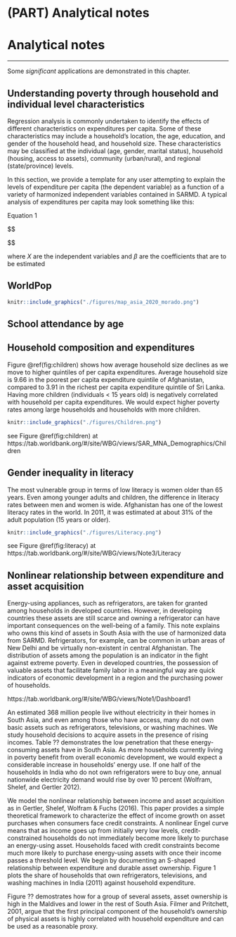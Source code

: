 # (PART) Analytical notes {-}

# Analytical notes {#application}
***

Some _significant_ applications are demonstrated in this chapter.

## Understanding poverty through household and individual level characteristics

Regression analysis is commonly undertaken to identify the effects of different characteristics on expenditures per capita. Some of these characteristics may include a household's location, the age, education, and gender of the household head, and household size. These characteristics may be classified at the individual (age, gender, marital status), household (housing, access to assets), community (urban/rural), and regional (state/province) levels. 

In this section, we provide a template for any user attempting to explain the levels of expenditure per capita (the dependent variable) as a function of a variety of harmonized independent variables contained in SARMD. A typical analysis of expenditures per capita may look something like this:

Equation 1

$$

\begin{equation} 
\ln (\frac{y}{1.90}) = \beta +\beta X+\varepsilon 
\end{equation} 

$$

where $X$ are the independent variables and $\beta$ are the coefficients that are to be estimated

## WorldPop

```{r worldpop, out.width='100%', fig.asp=1, echo=FALSE, warning=FALSE, eval=TRUE, error=FALSE, results='markup', tidy=TRUE, cache=FALSE, fig.cap='South Asia Population Estimates from [WorldPop](https://www.worldpop.org/)', fig.align='center'}
knitr::include_graphics("./figures/map_asia_2020_morado.png")
```

## School attendance by age

## Household composition and expenditures

Figure \@ref(fig:children) shows how average household size declines as we move to higher quintiles of per capita expenditures. Average household size is 9.66 in the poorest per capita expenditure quintile of Afghanistan, compared to 3.91 in the richest per capita expenditure quintile of Sri Lanka. Having more children (individuals < 15 years old) is negatively correlated with household per capita expenditures. We would expect higher poverty rates among large households and households with more children. 

```{r children, fig.cap='Average household size by per capita consumption quintile', out.width='80%', fig.asp=.75, fig.align='center'}
knitr::include_graphics("./figures/Children.png")
```

see Figure \@ref(fig:children) at https://tab.worldbank.org/#/site/WBG/views/SAR_MNA_Demographics/Children


## Gender inequality in literacy

The most vulnerable group in terms of low literacy is women older than 65 years. Even among younger adults and children, the difference in literacy rates between men and women is wide. Afghanistan has one of the lowest literacy rates in the world. In 2011, it was estimated at about 31% of the adult population (15 years or older). 

```{r literacy, fig.cap='Female Literacy Rate (15-65 years)', out.width='80%', fig.asp=.75, fig.align='center'}
knitr::include_graphics("./figures/Literacy.png")
```

see Figure \@ref(fig:literacy) at https://tab.worldbank.org/#/site/WBG/views/Note3/Literacy


## Nonlinear relationship between expenditure and asset acquisition

Energy-using appliances, such as refrigerators, are taken for granted among households in developed countries. However, in developing countries these assets are still scarce and owning a refrigerator can have important consequences on the well-being of a family. This note explains who owns this kind of assets in South Asia with the use of harmonized data from SARMD. Refrigerators, for example, can be common in urban areas of New Delhi and be virtually non-existent in central Afghanistan. The distribution of assets among the population is an indicator in the fight against extreme poverty. Even in developed countries, the possession of valuable assets that facilitate family labor in a meaningful way are quick indicators of economic development in a region and the purchasing power of households.

https://tab.worldbank.org/#/site/WBG/views/Note1/Dashboard1

An estimated 368 million people live without electricity in their homes in South Asia, and even among those who have access, many do not own basic assets such as refrigerators, televisions, or washing machines. We study household decisions to acquire assets in the presence of rising incomes. Table ?? demonstrates the low penetration that these energy-consuming assets have in South Asia. As more households currently living in poverty benefit from overall economic development, we would expect a considerable increase in households’ energy use. If one half of the households in India who do not own refrigerators were to buy one, annual nationwide electricity demand would rise by over 10 percent (Wolfram, Shelef, and Gertler 2012). 

We model the nonlinear relationship between income and asset acquisition as in Gertler, Shelef, Wolfram & Fuchs (2016). This paper provides a simple theoretical framework to characterize the effect of income growth on asset purchases when consumers face credit constraints. A nonlinear Engel curve means that as income goes up from initially very low levels, credit-constrained households do not immediately become more likely to purchase an energy-using asset. Households faced with credit constraints become much more likely to purchase energy-using assets with once their income passes a threshold level. We begin by documenting an S-shaped relationship between expenditure and durable asset ownership. Figure 1 plots the share of households that own refrigerators, televisions, and washing machines in India (2011) against household expenditure. 

Figure ?? demostrates how for a group of several assets, asset ownership is high in the Maldives and lower in the rest of South Asia. Filmer and Pritchett, 2001, argue that the first principal component of the household’s ownership of physical assets is highly correlated with household expenditure and can be used as a reasonable proxy. 

